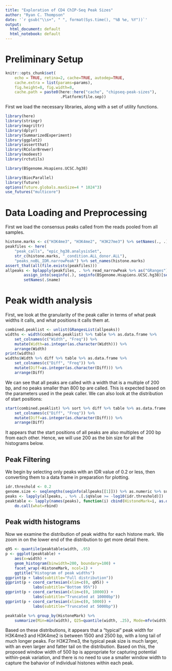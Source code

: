 ```yaml
---
title: "Exploration of CD4 ChIP-Seq Peak Sizes"
author: "Ryan C. Thompson"
date: '`r gsub("\\s+", " ", format(Sys.time(), "%B %e, %Y"))`'
output:
  html_document: default
  html_notebook: default
---
```


# Preliminary Setup

```r
knitr::opts_chunk$set(
    echo = TRUE, retina=2, cache=TRUE, autodep=TRUE,
    cache.extra = list(params=params), 
    fig.height=8, fig.width=8,
    cache.path = paste0(here::here("cache", "chipseq-peak-sizes"),
                        .Platform$file.sep))
```

First we load the necessary libraries, along with a set of utility functions.

```r
library(here)
library(stringr)
library(magrittr)
library(dplyr)
library(SummarizedExperiment)
library(ggplot2)
library(assertthat)
library(RColorBrewer)
library(modeest)
library(rctutils)

library(BSgenome.Hsapiens.UCSC.hg38)

library(BiocParallel)
library(future)
options(future.globals.maxSize=4 * 1024^3)
use_futures("multicore")
```

# Data Loading and Preprocessing

First we load the consensus peaks called from the reads pooled from all samples.

```r
histone.marks <- c("H3K4me3", "H3K4me2", "H3K27me3") %>% setNames(., .)
peakfiles <- here(
    "peak_calls", "epic_hg38.analysisSet",
    str_c(histone.marks, "_condition.ALL_donor.ALL"),
    "peaks_noBL_IDR.narrowPeak") %>% set_names(histone.marks)
assert_that(all(file.exists(peakfiles)))
allpeaks <- bplapply(peakfiles, . %>% read_narrowPeak %>% as("GRanges") %>%
        assign_into(seqinfo(.), seqinfo(BSgenome.Hsapiens.UCSC.hg38)[seqlevels(.)])) %>%
        setNames(.$name)
```

# Peak width analysis

First, we look at the granularity of the peak caller in terms of what peak widths it calls, and what positions it calls them at.

```r
combined.peaklist <- unlist(GRangesList(allpeaks))
widths <- width(combined.peaklist) %>% table %>% as.data.frame %>% 
    set_colnames(c("Width", "Freq")) %>%
    mutate(Width=as.integer(as.character(Width))) %>%
    arrange(Width)
print(widths)
widths$Width %>% diff %>% table %>% as.data.frame %>% 
    set_colnames(c("Diff", "Freq")) %>%
    mutate(Diff=as.integer(as.character(Diff))) %>%
    arrange(Diff)
```

We can see that all peaks are called with a width that is a multiple of 200 bp, and no peaks smaller than 800 bp are called. This is expected based on the parameters used in the peak caller. We can also look at the distribution of start positions:

```r
start(combined.peaklist) %>% sort %>% diff %>% table %>% as.data.frame %>% 
    set_colnames(c("Diff", "Freq")) %>%
    mutate(Diff=as.integer(as.character(Diff))) %>%
    arrange(Diff)
```

It appears that the start positions of all peaks are also multiples of 200 bp from each other. Hence, we will use 200 as the bin size for all the histograms below.

## Peak Filtering

We begin by selecting only peaks  with an IDR value of 0.2 or less, then converting them to a data frame in preparation for plotting.

```r
idr.threshold <- 0.2
genome.size <- seqlengths(seqinfo(allpeaks[[1]])) %>% as.numeric %>% sum
peaks <- lapply(allpeaks, . %>% .[.$qValue >= -log10(idr.threshold)])
peaktable <- lapply(names(peaks), function(i) cbind(HistoneMark=i, as.data.frame(peaks[[i]]))) %>% 
    do.call(what=rbind)
```

## Peak width histograms

Now we examine the distribution of peak widths for each histone mark. We zoom in on the lower end of the distribution to get more detail there.

```r
q95 <- quantile(peaktable$width, .95)
p <- ggplot(peaktable) + 
    aes(x=width) + 
    geom_histogram(binwidth=200, boundary=100) + 
    facet_wrap(~HistoneMark, ncol=1) + 
    ggtitle("Histogram of peak widths")
ggprint(p + labs(subtitle="Full distribution"))
ggprint(p + coord_cartesian(xlim=c(0, q95)) +
            labs(subtitle="Bottom 95%"))
ggprint(p + coord_cartesian(xlim=c(0, 10000)) + 
            labs(subtitle="Truncated at 10000bp"))
ggprint(p + coord_cartesian(xlim=c(0, 5000)) + 
            labs(subtitle="Truncated at 5000bp"))
```

```r
peaktable %>% group_by(HistoneMark) %>%
    summarize(Min=min(width), Q25=quantile(width, .25), Mode=mfv(width), Median=median(width), Mean=mean(width), Q75=quantile(width, .75), Max=max(width))
```
Based on these distributions, it appears that a "typical" peak width for H3K4me3 and H3K4me2 is between 1500 and 2500 bp, with a long tail of much longer peaks. For H3K27me3, the typical peak size is much larger, with an even larger and fatter tail on the distribution. Based on this, the proposed window width of 500 bp is appropriate for capturing potential within-peak variation, and there is no need to use a smaller window width to capture the bahavior of individual histones within each peak.
